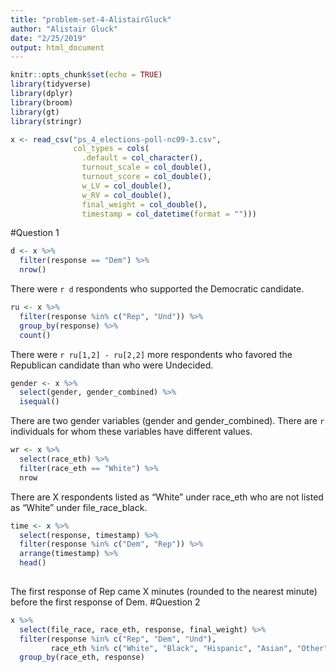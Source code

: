 ```yaml
---
title: "problem-set-4-AlistairGluck"
author: "Alistair Gluck"
date: "2/25/2019"
output: html_document
---
```


```r
knitr::opts_chunk$set(echo = TRUE)
library(tidyverse)
library(dplyr)
library(broom)
library(gt)
library(stringr)
```

```r
x <- read_csv("ps_4_elections-poll-nc09-3.csv",
              col_types = cols(
                .default = col_character(),
                turnout_scale = col_double(),
                turnout_score = col_double(),
                w_LV = col_double(),
                w_RV = col_double(),
                final_weight = col_double(),
                timestamp = col_datetime(format = "")))
```
#Question 1
```r
d <- x %>% 
  filter(response == "Dem") %>% 
  nrow()
```
There were `r d` respondents who supported the Democratic candidate.
```r
ru <- x %>% 
  filter(response %in% c("Rep", "Und")) %>%
  group_by(response) %>% 
  count()
```
There were `r ru[1,2] - ru[2,2]` more respondents who favored the Republican candidate than who were Undecided.
```r
gender <- x %>% 
  select(gender, gender_combined) %>% 
  isequal()
```
There are two gender variables (gender and gender_combined). There are `r` individuals for whom these variables have different values.
```r
wr <- x %>% 
  select(race_eth) %>% 
  filter(race_eth == "White") %>% 
  nrow


```
There are X respondents listed as “White” under race_eth who are not listed as “White” under file_race_black.
```r
time <- x %>% 
  select(response, timestamp) %>% 
  filter(response %in% c("Dem", "Rep")) %>% 
  arrange(timestamp) %>% 
  head()
  
```
The first response of Rep came X minutes (rounded to the nearest minute) before the first response of Dem.
#Question 2
```r
x %>% 
  select(file_race, race_eth, response, final_weight) %>% 
  filter(response %in% c("Rep", "Dem", "Und"), 
         race_eth %in% c("White", "Black", "Hispanic", "Asian", "Other")) %>% 
  group_by(race_eth, response)
```